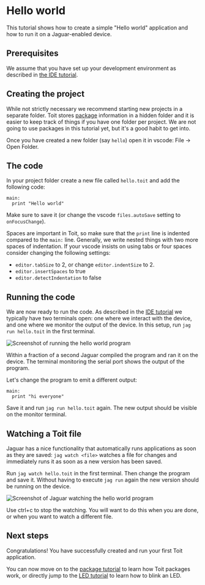 
# Hello world
This tutorial shows how to create a simple "Hello world" application and
how to run it on a Jaguar-enabled device.

## Prerequisites
We assume that you have set up your development environment as described
in [the IDE tutorial](../ide).

## Creating the project
While not strictly necessary we recommend starting new projects in a separate
folder. Toit stores [package](../packages) information in a hidden folder
and it is easier to keep track of things if you have one folder per project. We
are not going to use packages in this tutorial yet, but it's a good habit to
get into.

Once you have created a new folder (say `hello`) open it in vscode:
File -> Open Folder.

## The code
In your project folder create a new file called `hello.toit` and add the
following code:

```toit
main:
  print "Hello world"
```

Make sure to save it (or change the vscode `files.autoSave` setting to
`onFocusChange`).

Spaces are important in Toit, so make sure that the `print` line is indented
compared to the `main:` line. Generally, we write nested things with two more
spaces of indentation. If your vscode insists on using tabs or four spaces
consider changing the following settings:
- `editor.tabSize` to 2, or change `editor.indentSize` to 2.
- `editor.insertSpaces` to true
- `editor.detectIndentation` to false

## Running the code
We are now ready to run the code. As described in the [IDE tutorial](../ide)
we typically have two terminals open: one where we interact with the device,
and one where we monitor the output of the device. In this setup, run
`jag run hello.toit` in the first terminal.

<img
  src={HelloJagRun}
  alt="Screenshot of running the hello world program"
/>

Within a fraction of a second Jaguar compiled the program and ran it on the
device. The terminal monitoring the serial port shows the output of the
program.

Let's change the program to emit a different output:

```toit
main:
  print "hi everyone"
```

Save it and run `jag run hello.toit` again. The new output should be
visible on the monitor terminal.

## Watching a Toit file
Jaguar has a nice functionality that automatically runs applications as soon
as they are saved: `jag watch <file>` watches a file for changes and
immediately runs it as soon as a new version has been saved.

Run `jag watch hello.toit` in the first terminal. Then change the program
and save it. Without having to execute `jag run` again the new version should
be running on the device.

<img
  src={HelloJagWatch}
  alt="Screenshot of Jaguar watching the hello world program"
/>

Use ctrl+c to stop the watching. You will want to do this when you are done,
or when you want to watch a different file.

## Next steps
Congratulations! You have successfully created and run your first Toit
application.

You can now move on to the [package tutorial](../packages)
to learn how Toit packages work, or directly jump to the
[LED tutorial](../../hardware/led) to learn how to blink an LED.
